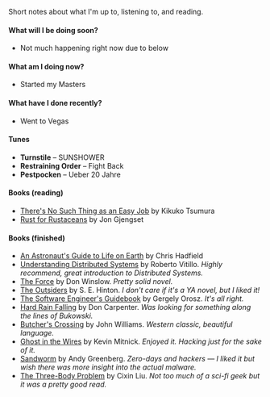 
Short notes about what I'm up to, listening to, and reading.

#### What will I be doing soon?

- Not much happening right now due to below

#### What am I doing now?

- Started my Masters

#### What have I done recently?

- Went to Vegas

#### Tunes

- **Turnstile** – SUNSHOWER
- **Restraining Order** – Fight Back
- **Pestpocken** – Ueber 20 Jahre

#### Books (reading)

- [There's No Such Thing as an Easy Job](https://www.goodreads.com/book/show/52692515-there-s-no-such-thing-as-an-easy-job) by Kikuko Tsumura
- [Rust for Rustaceans](https://www.goodreads.com/book/show/58244064-rust-for-rustaceans) by Jon Gjengset

#### Books (finished)

- [An Astronaut's Guide to Life on Earth](https://www.goodreads.com/book/show/18170143-an-astronaut-s-guide-to-life-on-earth) by Chris Hadfield
- [Understanding Distributed Systems](https://www.goodreads.com/book/show/56977420-understanding-distributed-systems) by Roberto Vitillo. _Highly recommend, great introduction to Distributed Systems._
- [The Force](https://www.goodreads.com/book/show/32075859-the-force) by Don Winslow. _Pretty solid novel._
- [The Outsiders](https://www.goodreads.com/book/show/192566704-the-outsiders) by S. E. Hinton. _I don't care if it's a YA novel, but I liked it!_
- [The Software Engineer's Guidebook](https://www.goodreads.com/book/show/201545491-the-software-engineer-s-guidebook) by Gergely Orosz. _It's all right._
- [Hard Rain Falling](https://www.goodreads.com/book/show/6553843-hard-rain-falling) by Don Carpenter. _Was looking for something along the lines of Bukowski._
- [Butcher's Crossing](https://www.goodreads.com/book/show/457228.Butcher_s_Crossing) by John Williams. _Western classic, beautiful language._
- [Ghost in the Wires](https://www.goodreads.com/book/show/10256723-ghost-in-the-wires) by Kevin Mitnick. _Enjoyed it. Hacking just for the sake of it._
- [Sandworm](https://www.goodreads.com/book/show/41436213-sandworm) by Andy Greenberg. _Zero-days and hackers — I liked it but wish there was more insight into the actual malware._
- [The Three-Body Problem](https://www.goodreads.com/book/show/20518872-the-three-body-problem?ref=nav_sb_ss_1_18) by Cixin Liu. _Not too much of a sci-fi geek but it was a pretty good read._

<BuildDate page="app/now/page.mdx" />
